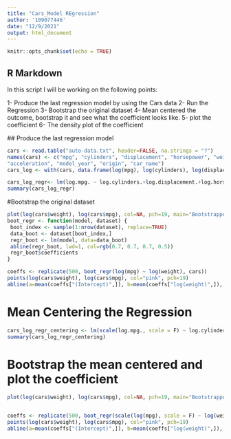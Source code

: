 ```yaml
---
title: "Cars_Model REgression"
author: '109077446'
date: "12/9/2021"
output: html_document
---
```


```r
knitr::opts_chunk$set(echo = TRUE)
```

## R Markdown

In this script I will be working on the following points: 

 1- Produce the last regression model by using the Cars data 
 2- Run the Regression
 3- Bootstrap the original dataset
 4- Mean centered the outcome, bootstrap it and see what the coefficient looks like.
 5- plot the coefficient 
 6- The density plot of the coefficient
 
 
 ## Produce the last regression model 
 
```r
cars <- read.table("auto-data.txt", header=FALSE, na.strings = "?")
names(cars) <- c("mpg", "cylinders", "displacement", "horsepower", "weight",
"acceleration", "model_year", "origin", "car_name")
cars_log <- with(cars, data.frame(log(mpg), log(cylinders), log(displacement), log(horsepower), log(weight), log(acceleration), model_year, origin))

```

```r
cars_log_regr<- lm(log.mpg. ~ log.cylinders.+log.displacement.+log.horsepower.+log.weight.+log.acceleration.+model_year+factor(origin),data=cars_log)
summary(cars_log_regr)
```

#Bootstrap the original dataset

```r


plot(log(cars$weight), log(cars$mpg), col=NA, pch=19, main="Bootstrapped Confidence Intervals")
boot_regr <- function(model, dataset) {
 boot_index <- sample(1:nrow(dataset), replace=TRUE)
 data_boot <- dataset[boot_index,]
 regr_boot <- lm(model, data=data_boot)
 abline(regr_boot, lwd=1, col=rgb(0.7, 0.7, 0.7, 0.5))
 regr_boot$coefficients
}

coeffs <- replicate(500, boot_regr(log(mpg) ~ log(weight), cars))
points(log(cars$weight), log(cars$mpg), col="pink", pch=19)
abline(a=mean(coeffs["(Intercept)",]), b=mean(coeffs["log(weight)",]), lwd=2)


```
# Mean Centering the Regression

```r
cars_log_regr_centering <- lm(scale(log.mpg., scale = F) ~ log.cylinders.+log.displacement.+log.horsepower.+log.weight.+log.acceleration.+model_year+factor(origin),data=cars_log)
summary(cars_log_regr_centering)
```

# Bootstrap the mean centered and plot the coefficient

```r
plot(log(cars$weight), log(cars$mpg), col=NA, pch=19, main="Bootstrapped Confidence Intervals")


coeffs <- replicate(500, boot_regr(scale(log(mpg), scale = F) ~ log(weight), cars))
points(log(cars$weight), log(cars$mpg), col="pink", pch=19)
abline(a=mean(coeffs["(Intercept)",]), b=mean(coeffs["log(weight)",]), lwd=2)

```

